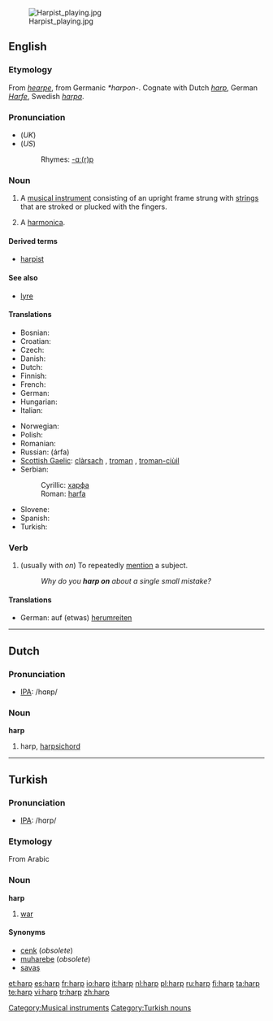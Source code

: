 {{wikipedia}}
{{see|Harp}}
[[Image:Harpist playing.jpg|thumb]]
==English==

===Etymology===
From {{OE.}} ''[[hearpe]]'', from Germanic ''*harpon-''.  Cognate with Dutch ''[[#Dutch|harp]]'', German ''[[Harfe]]'', Swedish ''[[harpa]]''.

===Pronunciation===
* (''UK'') {{IPA|/hɑːp/}}
* (''US'') {{IPA|/hɑɻp/}}
*: Rhymes: [[Rhymes:English:-ɑː(r)p|-ɑː(r)p]]

===Noun===
{{en-noun}}

# A [[musical instrument]] consisting of an upright frame strung with [[string]]s that are stroked or plucked with the fingers.
# {{colloquial}} A [[harmonica]].

====Derived terms====
* [[harpist]]

====See also====
* [[lyre]]

====Translations====
{{trans-top|musical instrument}}
* Bosnian: {{t-|bs|harfa|f}}
* Croatian: {{t-|hr|harfa|f}}
* Czech: {{t+|cs|harfa|f}}
* Danish: {{t-|da|harpe}}
* Dutch: {{t+|nl|harp|f}}
* Finnish: {{t+|fi|harppu}}
* French: {{t+|fr|harpe|f}}
* German: {{t+|de|Harfe}} {{f}}
* Hungarian: {{t-|hu|hárfa}}
* Italian: {{t+|it|arpa|f}}
{{trans-mid}}
* Norwegian: {{t+|no|harpe|m|f}}
* Polish: {{t-|pl|harfa|f}}
* Romanian: {{t-|ro|harfă|f}}
* Russian: {{t|ru|арфа|f|sc=Cyrl}} (árfa)
* [[Scottish Gaelic]]: [[clàrsach]] {{f}}, [[troman]] {{m}}, [[troman-ciùil]] {{m}}
* Serbian:
*: Cyrillic: [[харфа#Serbian|харфа]] {{f}}
*: Roman: [[harfa#Serbian|harfa]] {{f}}
* Slovene: {{t+|sl|harfa|f}}
* Spanish: {{t+|es|arpa|f}}
* Turkish: {{t-|tr|arp}}
{{trans-bottom}}

===Verb===
{{en-verb}}

# (usually with ''on'') To repeatedly [[mention]] a subject.
#: ''Why do you '''harp on''' about a single small mistake?''

====Translations====
{{top}}
* German: auf (etwas) [[herumreiten]]
{{mid}}
{{bottom}}

[[Category:Musical instruments]]

----

==Dutch==

===Pronunciation===
* [[IPA]]: /hɑʀp/

===Noun===
'''harp''' {{f}}

# harp, [[harpsichord]]

----

==Turkish==

===Pronunciation===
* [[IPA]]: /hɑrp/

===Etymology===
From Arabic

===Noun===
'''harp'''

# {{obsolete|lang=tr}} [[war]]

====Synonyms====
* [[cenk]] (''obsolete'')
* [[muharebe]] (''obsolete'')
* [[savaş]]

[[Category:Turkish nouns]]

[[et:harp]]
[[es:harp]]
[[fr:harp]]
[[io:harp]]
[[it:harp]]
[[nl:harp]]
[[pl:harp]]
[[ru:harp]]
[[fi:harp]]
[[ta:harp]]
[[te:harp]]
[[vi:harp]]
[[tr:harp]]
[[zh:harp]]